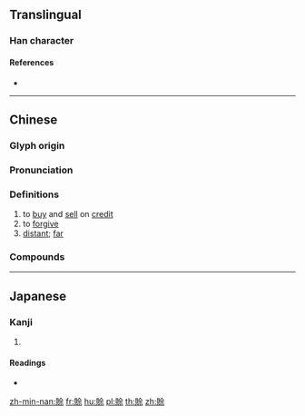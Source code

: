 {{character info/new}}
{{also|赊}}
==Translingual==

===Han character===
{{Han char|rn=154|rad=貝|as=07|sn=14|four=68891|canj=BCOMF}}

====References====
* {{Han ref|kx=1208.350|dkj=49736|hdz=63642.170|uh=8CD2|ud=36050|bh=BBAD|bd=48045}}

----

==Chinese==
{{zh-forms|s=赊}}

===Glyph origin===
{{Han etym}}

===Pronunciation===
{{zh-pron
|m=shē
|c=se1
|h=pfs=
|md=
|mn=sia
|w=
|mc=y
|oc=y
|cat=v,a
}}

===Definitions===
{{zh-hanzi}}

# to [[buy]] and [[sell]] on [[credit]]
# to [[forgive]]
# [[distant]]; [[far]]

===Compounds===
{{zh-der|賒借|賒帳|賒欠|賒貸|賒購|賒銷}}

----

==Japanese==

===Kanji===
{{ja-kanji|grade=|rs=貝07}}

# {{defn|lang=ja|sort=貝07}}

====Readings====
* {{ja-readings|on=[[しゃ]] (sha)|kun=}}

[[zh-min-nan:賒]]
[[fr:賒]]
[[hu:賒]]
[[pl:賒]]
[[th:賒]]
[[zh:賒]]